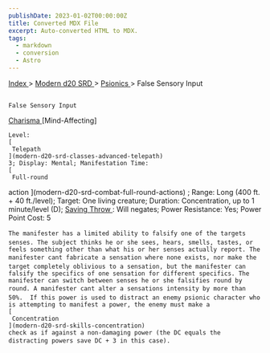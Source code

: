 ```yaml
---
publishDate: 2023-01-02T00:00:00Z
title: Converted MDX File
excerpt: Auto-converted HTML to MDX.
tags:
  - markdown
  - conversion
  - Astro
---
```







[
      Index
     ](-index)
     >
     [
      Modern d20 SRD
     ](modern-d20-srd-index)
     >
     [
      Psionics
     ](modern-d20-srd-psionics-index)
     > False Sensory Input
    






## 
    False Sensory Input
   



[
     Charisma
    ](modern-d20-srd-basics-ability-scores)
    [Mind-Affecting]
   



    Level:
    [
     Telepath
    ](modern-d20-srd-classes-advanced-telepath)
    3; Display: Mental; Manifestation Time:
    [
     Full-round
action
    ](modern-d20-srd-combat-full-round-actions)
    ; Range: Long (400 ft. + 40 ft./level); Target: One living creature; Duration: Concentration, up to 1 minute/level (D);
    [
     Saving
Throw
    ](modern-d20-srd-basics-saving-throws)
    : Will negates; Power Resistance: Yes; Power Point Cost: 5
   



    The manifester has a limited ability to falsify one of the targets senses. The subject thinks he or she sees, hears, smells, tastes, or feels something other than what his or her senses actually report. The manifester cant fabricate a sensation where none exists, nor make the target completely oblivious to a sensation, but the manifester can falsify the specifics of one sensation for different specifics. The manifester can switch between senses he or she falsifies round by round. A manifester cant alter a sensations intensity by more than 50%.  If this power is used to distract an enemy psionic character who is attempting to manifest a power, the enemy must make a
    [
     Concentration
    ](modern-d20-srd-skills-concentration)
    check as if against a non-damaging power (the DC equals the distracting powers save DC + 3 in this case).
   



